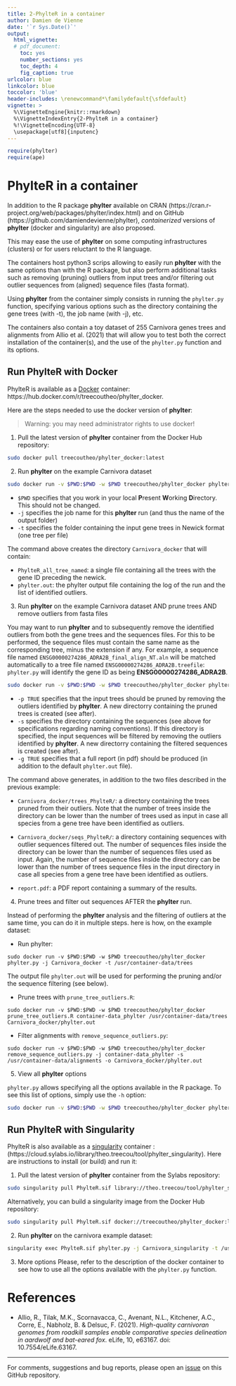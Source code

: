 ```yaml
---
title: 2-PhylteR in a container
author: Damien de Vienne
date: '`r Sys.Date()`'
output:
  html_vignette:
  # pdf_document:
    toc: yes
    number_sections: yes
    toc_depth: 4
    fig_caption: true
urlcolor: blue
linkcolor: blue
toccolor: 'blue'
header-includes: \renewcommand*\familydefault{\sfdefault}
vignette: >
  %\VignetteEngine{knitr::rmarkdown}
  %\VignetteIndexEntry{2-PhylteR in a container}
  %!\VignetteEncoding{UTF-8}
  \usepackage[utf8]{inputenc}
---
```


```r
require(phylter)
require(ape)
```

# PhylteR in a container

In addition to the R package **phylter** available on CRAN (https://cran.r-project.org/web/packages/phylter/index.html) and on GitHub (https://github.com/damiendevienne/phylter), *containerized* versions of **phylter** (docker and singularity) are also proposed.

This may ease the use of **phylter** on some computing infrastructures (clusters) or for users reluctant to the R language.

The containers host python3 scrips allowing to easily run **phylter** with the same options than with the R package, but also perform additional tasks such as removing (pruning) outliers from input trees and/or filtering out outlier sequences from (aligned) sequence files (fasta format).



Using **phylter** from the container simply consists in running the `phylter.py` function, specifying various options such as the directory containing the gene trees (with -t), the job name (with -j), etc.

The containers also contain a toy dataset of 255 Carnivora genes trees and alignments from Allio et al. (2021) that will allow you to test both the correct installation of the container(s), and the use of the `phylter.py` function and its options.

## Run PhylteR with Docker

PhylteR is available as a [Docker](https://docs.docker.com/) container: https://hub.docker.com/r/treecoutheo/phylter_docker.

Here are the steps needed to use the docker version of **phylter**:

> Warning: you may need administrator rights to use docker!

1. Pull the latest version of **phylter** container from the Docker Hub repository:

```sh
sudo docker pull treecoutheo/phylter_docker:latest
```

2. Run **phylter** on the example Carnivora dataset
```sh
sudo docker run -v $PWD:$PWD -w $PWD treecoutheo/phylter_docker phylter.py -j Carnivora_docker -t /usr/container-data/trees
```
- `$PWD` specifies that you work in your local **P**resent **W**orking **D**irectory. This should not be changed.
- `-j` specifies the job name for this **phylter** run (and thus the name of the output folder)
- `-t` specifies the folder containing the input gene trees in Newick format (one tree per file)

The command above creates the directory `Carnivora_docker` that will contain:

- `PhylteR_all_tree_named`: a single file containing all the trees with the gene ID preceding the newick.
- `phylter.out`: the phylter output file containing the log of the run and the list of identified outliers.


3. Run **phylter** on the example Carnivora dataset AND prune trees AND remove outliers from fasta files

You may want to run **phylter** and to subsequently remove the identified outliers from both the gene trees and the sequences files. For this to be performed, the sequence files must contain the same name as the corresponding tree, minus the extension if any. For example, a sequence file named `ENSG00000274286_ADRA2B_final_align_NT.aln` will be matched automatically to a tree file named `ENSG00000274286_ADRA2B.treefile`: `phylter.py` will identify the gene ID as being **ENSG00000274286_ADRA2B**.


```sh
sudo docker run -v $PWD:$PWD -w $PWD treecoutheo/phylter_docker phylter.py -j Carnivora_docker -t /usr/container-data/trees -p TRUE -s /usr/container-data/alignments -g TRUE
```
- `-p TRUE` specifies that the input trees should be pruned by removing the outliers identified by **phylter**. A new directorry containing the pruned trees is created (see after).
- `-s` specifies the directory containing the sequences (see above for specifications regarding naming conventions). If this directory is specified, the input sequences will be filtered by removing the outliers identified by **phylter**. A new directorry containing the filtered sequences is created (see after).
- `-g TRUE` specifies that a full report (in pdf) should be produced (in addition to the default `phylter.out` file).

The command above generates, in addition to the two files described in the previous example:

- `Carnivora_docker/trees_PhylteR/`: a directory containing the trees pruned from their outliers. Note that the number of trees inside the directory can be lower than the number of trees used as input in case all species from a gene tree have been identified as outliers.

- `Carnivora_docker/seqs_PhylteR/`: a directory containing sequences with outlier sequences filtered out. The number of sequences files inside the directory can be lower than the number of sequences files used as input. Again, the number of sequence files inside the directory can be lower than the number of trees sequence files in the input directory in case all species from a gene tree have been identified as outliers.

- `report.pdf`: a PDF report containing a summary of the results.


4. Prune trees and filter out sequences AFTER the **phylter** run.

Instead of performing the **phylter** analysis and the filtering of outliers at the same time, you can do it in multiple steps. here is how, on the example dataset:

  - Run phylter:

`sudo docker run -v $PWD:$PWD -w $PWD treecoutheo/phylter_docker phylter.py -j Carnivora_docker -t /usr/container-data/trees`

The output file `phylter.out` will be used for performing the pruning and/or the sequence filtering (see below).

  - Prune trees with `prune_tree_outliers.R`:

`sudo docker run -v $PWD:$PWD -w $PWD treecoutheo/phylter_docker prune_tree_outliers.R container-data_phylter /usr/container-data/trees Carnivora_docker/phylter.out`

  - Filter alignments with `remove_sequence_outliers.py`:

`sudo docker run -v $PWD:$PWD -w $PWD treecoutheo/phylter_docker remove_sequence_outliers.py -j container-data_phylter -s /usr/container-data/alignments -o Carnivora_docker/phylter.out`


5. View all **phylter** options

`phylter.py` allows specifying all the options available in the R package. To see this list of options, simply use the `-h` option:
```sh
sudo docker run -v $PWD:$PWD -w $PWD treecoutheo/phylter_docker phylter.py -h
```

## Run PhylteR with Singularity

PhylteR is also available as a [singularity](https://docs.sylabs.io/guides/3.0/user-guide/index.html) container : (https://cloud.sylabs.io/library/theo.treecou/tool/phylter_singularity). Here are instructions to install (or build) and run it:


1. Pull the latest version of **phylter** container from the Sylabs repository:

```sh
sudo singularity pull PhylteR.sif library://theo.treecou/tool/phylter_singularity:latest
```

Alternatively, you can build a singularity image from the Docker Hub repository:

```sh
sudo singularity pull PhylteR.sif docker://treecoutheo/phylter_docker:latest
```

2. Run **phylter** on the carnivora example dataset:

```sh
singularity exec PhylteR.sif phylter.py -j Carnivora_singularity -t /usr/container-data/trees
```

3. More options
Please, refer to the description of the docker container to see how to use all the options available with the `phylter.py` function.


# References

- Allio, R., Tilak, M.K., Scornavacca, C., Avenant, N.L., Kitchener, A.C., Corre, E., Nabholz, B. & Delsuc, F. (2021).
*High-quality carnivoran genomes from roadkill samples enable comparative species delineation in aardwolf and bat-eared fox*.
eLife, 10, e63167.
doi: 10.7554/eLife.63167.


---
For comments, suggestions and bug reports, please open an [issue](https://github.com/damiendevienne/phylter/issues) on this GitHub repository.
